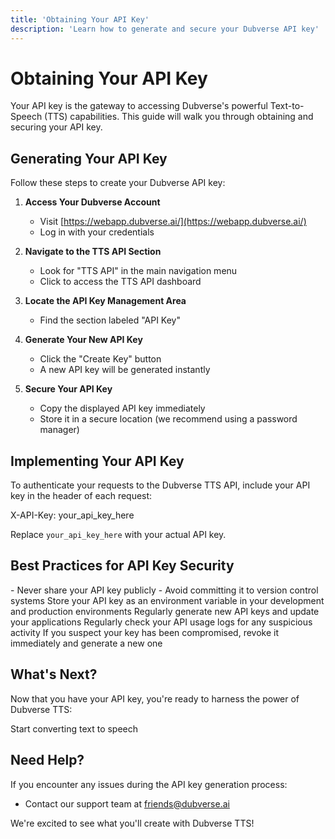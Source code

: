 ```yaml
---
title: 'Obtaining Your API Key'
description: 'Learn how to generate and secure your Dubverse API key'
---
```


# Obtaining Your API Key

Your API key is the gateway to accessing Dubverse's powerful Text-to-Speech (TTS) capabilities. This guide will walk you through obtaining and securing your API key.

## Generating Your API Key

Follow these steps to create your Dubverse API key:

1. **Access Your Dubverse Account**
   - Visit [https://webapp.dubverse.ai/](https://webapp.dubverse.ai/)
   - Log in with your credentials

2. **Navigate to the TTS API Section**
   - Look for "TTS API" in the main navigation menu
   - Click to access the TTS API dashboard

3. **Locate the API Key Management Area**
   - Find the section labeled "API Key"

4. **Generate Your New API Key**
   - Click the "Create Key" button
   - A new API key will be generated instantly

5. **Secure Your API Key**
   - Copy the displayed API key immediately
   - Store it in a secure location (we recommend using a password manager)

## Implementing Your API Key

To authenticate your requests to the Dubverse TTS API, include your API key in the header of each request:

X-API-Key: your_api_key_here


Replace `your_api_key_here` with your actual API key.

## Best Practices for API Key Security

<AccordionGroup>
  <Accordion title="Keep It Confidential">
    - Never share your API key publicly
    - Avoid committing it to version control systems
  </Accordion>
  <Accordion title="Use Environment Variables">
    Store your API key as an environment variable in your development and production environments
  </Accordion>
  <Accordion title="Implement Key Rotation">
    Regularly generate new API keys and update your applications
  </Accordion>
  <Accordion title="Monitor Usage">
    Regularly check your API usage logs for any suspicious activity
  </Accordion>
  <Accordion title="Revoke Compromised Keys">
    If you suspect your key has been compromised, revoke it immediately and generate a new one
  </Accordion>
</AccordionGroup>

## What's Next?

Now that you have your API key, you're ready to harness the power of Dubverse TTS:

<Card title="Make Your First API Call" icon="code" href="/first-call">
  Start converting text to speech
</Card>

## Need Help?

If you encounter any issues during the API key generation process:

- Contact our support team at friends@dubverse.ai

We're excited to see what you'll create with Dubverse TTS!